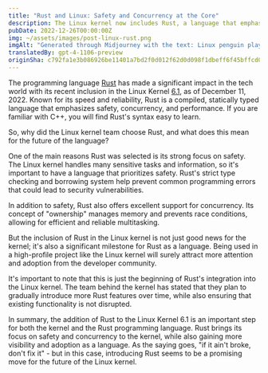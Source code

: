 ```yaml
---
title: "Rust and Linux: Safety and Concurrency at the Core"
description: The Linux kernel now includes Rust, a language that emphasizes reliability and performance. This marks a significant milestone for Rust and the kernel.
pubDate: 2022-12-26T00:00:00Z
img: ~/assets/images/post-linux-rust.png
imgAlt: "Generated through Midjourney with the text: Linux penguin playing with a crab from the Rust programming language, antarctica, layered paper art, diorama, shadowbox, volumetric lighting --v 4"
translatedBy: gpt-4-1106-preview
originSha: c792fa1e3b086926be11401a7bd2f0d012f62d0d098f1dbeff6f45bffcd0f4fd
---
```


The programming language [Rust](https://www.rust-lang.org) has made a significant impact in the tech world with its recent inclusion in the Linux Kernel [6.1](https://lkml.org/lkml/2022/12/11/206), as of December 11, 2022. Known for its speed and reliability, Rust is a compiled, statically typed language that emphasizes safety, concurrency, and performance. If you are familiar with C++, you will find Rust's syntax easy to learn.

So, why did the Linux kernel team choose Rust, and what does this mean for the future of the language?

One of the main reasons Rust was selected is its strong focus on safety. The Linux kernel handles many sensitive tasks and information, so it's important to have a language that prioritizes safety. Rust's strict type checking and borrowing system help prevent common programming errors that could lead to security vulnerabilities.

In addition to safety, Rust also offers excellent support for concurrency. Its concept of "ownership" manages memory and prevents race conditions, allowing for efficient and reliable multitasking.

But the inclusion of Rust in the Linux kernel is not just good news for the kernel; it's also a significant milestone for Rust as a language. Being used in a high-profile project like the Linux kernel will surely attract more attention and adoption from the developer community.

It's important to note that this is just the beginning of Rust's integration into the Linux kernel. The team behind the kernel has stated that they plan to gradually introduce more Rust features over time, while also ensuring that existing functionality is not disrupted.

In summary, the addition of Rust to the Linux Kernel 6.1 is an important step for both the kernel and the Rust programming language. Rust brings its focus on safety and concurrency to the kernel, while also gaining more visibility and adoption as a language. As the saying goes, "if it ain't broke, don't fix it" - but in this case, introducing Rust seems to be a promising move for the future of the Linux kernel.
